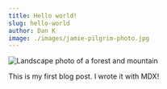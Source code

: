```yaml
---
title: Hello world!
slug: hello-world
author: Dan K
image: ./images/jamie-pilgrim-photo.jpg
---
```


![Landscape photo of a forest and mountain](./images/jamie-pilgrim-photo.jpg)

This is my first blog post. I wrote it with MDX!